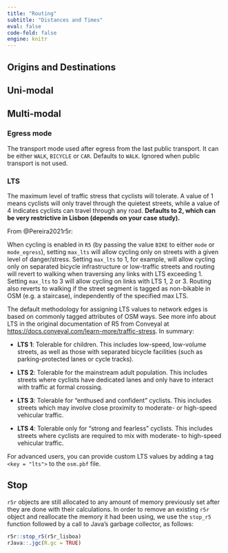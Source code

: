 ```yaml
---
title: "Routing"
subtitle: "Distances and Times"
eval: false
code-fold: false
engine: knitr
---
```


## Origins and Destinations

## Uni-modal

## Multi-modal

### Egress mode

The transport mode used after egress from the last public transport. It can be either `WALK`, `BICYCLE` or `CAR`. Defaults to `WALK`. Ignored when public transport is not used.

### LTS

The maximum level of traffic stress that cyclists will tolerate. A value of 1 means cyclists will only travel through the quietest streets, while a value of 4 indicates cyclists can travel through any road. **Defaults to 2, which can be very restrictive in Lisbon (depends on your case study).**

From @Pereira2021r5r:

When cycling is enabled in `R5` (by passing the value `BIKE` to either `mode` or `mode_egress`), setting `max_lts` will allow cycling only on streets with a given level of danger/stress. Setting `max_lts` to 1, for example, will allow cycling only on separated bicycle infrastructure or low-traffic streets and routing will revert to walking when traversing any links with LTS exceeding 1. Setting `max_lts` to 3 will allow cycling on links with LTS 1, 2 or 3. Routing also reverts to walking if the street segment is tagged as non-bikable in OSM (e.g. a staircase), independently of
the specified max LTS.

The default methodology for assigning LTS values to network edges is based on commonly tagged attributes of OSM ways. See more info about LTS in the original documentation of R5 from Conveyal at <https://docs.conveyal.com/learn-more/traffic-stress>. In summary:

-   **LTS 1**: Tolerable for children. This includes low-speed, low-volume streets, as well as those with separated bicycle facilities (such as parking-protected lanes or cycle tracks).

-   **LTS 2**: Tolerable for the mainstream adult population. This includes streets where cyclists have dedicated lanes and only have to interact with traffic at formal crossing.

-   **LTS 3**: Tolerable for "enthused and confident" cyclists. This includes streets which may involve close proximity to moderate- or high-speed vehicular traffic.

-   **LTS 4**: Tolerable only for "strong and fearless" cyclists. This includes streets where cyclists are required to mix with moderate- to high-speed vehicular traffic.

For advanced users, you can provide custom LTS values by adding a tag `<key = "lts">` to the `osm.pbf` file.

## Stop

`r5r` objects are still allocated to any amount of memory previously set after they are done with their calculations. In order to remove an existing `r5r` object and reallocate the memory it had been using, we use the `stop_r5` function followed by a call to Java’s garbage collector, as follows:

```r
r5r::stop_r5(r5r_lisboa)
rJava::.jgc(R.gc = TRUE)
```
